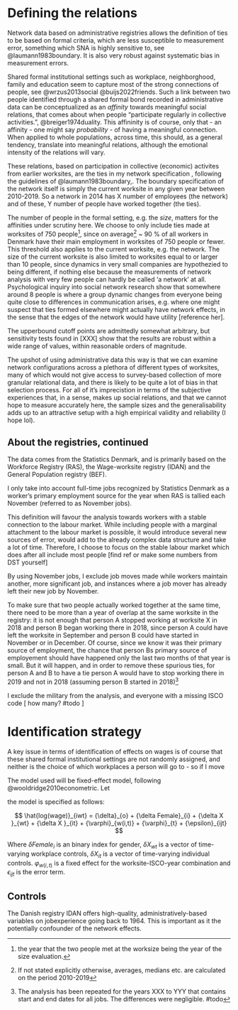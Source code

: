 <!--
```r
params_dt=data.frame(
            )
```

-->


# Defining the relations  


Network data based on administrative registries allows the definition of ties to be based on formal criteria, which are less susceptible to measurement error, something which SNA is highly sensitive to, see @laumann1983boundary. It is also very robust against systematic bias in measurement errors. 

Shared formal institutional settings such as workplace, neighborghood, family and education seem to capture most of the strong connections of people, see @wrzus2013social @buijs2022friends.   Such a link between two people identified through a shared formal bond recorded in administrative data can be conceptualized as an *affinity* towards meaningful social relations, that comes about when people "participate regularly in collective activities.",  @breiger1974duality. This affininity is of course, only that - an affinity - one might say *probability* - of having a meaningful connection. When applied to whole populations, across time, this should, as a general tendency, translate into meaningful  relations, although the emotional intensity of the relations will vary.

These relations, based on participation in collective (economic) activites from earlier worksites, are the ties in my network specification , following the guidelines of @laumann1983boundary,. The boundary specification of the network itself is simply the current worksite in any given year between 2010-2019. So a network in 2014 has X number of employees (the network) and of these, Y number of people have worked together (the ties).  

The number of people in the formal setting, e.g. the *size*, matters for the affinities under scrutiny here. We choose to only include ties made at worksites of 750 people^[the year that the two people met at the worksize being the year of the size evaluation.], since on average^[If not stated explicitly otherwise, averages, medians etc. are calculated on the period 2010-2019] ~ 90 % of all workers in Denmark have their main employment in worksites of 750 people or fewer. 
This threshold also applies to the current worksite, e.g. the network. The size of the current worksite is also limited to worksites equal to or larger than 10 people, since dynamics in very small companies are hypothezied to being different, if nothing else because the measurements of network analysis with very few people can hardly be called 'a network' at all. Psychological inquiry into social network research show that somewhere around 8 people is where a group dynamic changes from everyone being quite close to differences in communication arises, e.g. where one might suspect that ties formed elsewhere might actually have network effects, in the sense that the edges of the network would have utility [reference her]. 

The upperbound cutoff points are admittedly somewhat arbitrary, but sensitivity tests found in [XXX] show that the results are robust within a wide range of values, within reasonable orders of magnitude.

The upshot of using administrative data this way is that we can examine network configurations across a plethora of different types of worksites, many of which would not give access to survey-based collection of more granular relational data, and there is likely to be quite a lot of bias in that selection process. For all of it's imprecistion in terms of the subjective experiences that, in a sense, makes up social relations, and that we cannot hope to measure accurately here, the sample sizes and the generalisability adds up to an attractive setup with a high empirical validity and reliability (I hope lol).


## About the registries, continued

The data comes from the Statistics Denmark, and is primarily based on the Workforce Registry (RAS), the Wage-worksite registry (IDAN) and the General Population registry (BEF). 

I only take into account full-time jobs recognized by Statistics Denmark as a worker's primary employment source for the year when RAS is tallied each November (referred to as November jobs). 

This definition will favour the analysis towards workers with a stable connection to the labour market. While including people with a marginal attachment to the labour market is possible, it would introduce several new sources of error, would add to the already complex data structure and take a lot of time. Therefore, I choose to focus on the stable labour market which does after all include most people [find ref or make some numbers from DST yourself]

By using November jobs, I exclude job moves made while workers maintain another, more significant job, and instances where a job mover has already left their new job by November.

To make sure that two people actually worked together at the same time, there need to be more than a year of overlap at the same worksite in the registry: it is not enough that person A stopped working at worksite X in 2018 and person B began working there in 2018, since person A could have left the worksite in September and person B could have started in November or in December. Of course, since we know it was their primary source of employment, the chance that person Bs primary source of employement should have happened only the last two months of that year is small. But it will happen, and in order to remove these spurious ties, for person A and B to have a tie person A would have to stop working there in 2019 and not in 2018 (assuming person B started in 2018)^[The analysis has been repeated for the years XXX to YYY that contains start and end dates for all jobs. The differences were negligible. #todo]

I exclude the military from the analysis, and everyone with a missing ISCO code [ how many? #todo ]

# Identification strategy

A key issue in terms of identification of effects on wages is of course that these shared formal institutional settings are not randomly assigned, and neither is the choice of which workplaces a person will go to - so if I move 


The model used will be fixed-effect model, following @wooldridge2010econometric. Let  

the model is specified as follows:


$$ \hat{log(wage)}_{iwt} = {\delta}_{o} + {\delta Female}_{i} + {\delta X }_{wt} + {\delta X }_{it} +  {\varphi}_{w(i,t)} + {\varphi}_{t} + {\epsilon}_{ijt} $$


Where ${\delta Female}_{i}$ is an binary index for gender, ${\delta X }_{wt}$ is a vector of time-varying workplace controls, ${\delta X }_{it}$ is a vector of time-varying individual controls.  ${\varphi}_{w(i,t)}$ is a fixed effect for the worksite-ISCO-year combination and ${\epsilon}_{ijt}$ is the error term.  


<!--
@Lasse : Er det rigtigt? Hvorfor har @tomaskovicdevey2015sweden year fixed effect med? 
-->


<!-- , ${\varphi}_{t}$ is a fixed effect for the year,  -->



## Controls

The Danish registry IDAN offers high-quality, administratively-based variables on jobexperience going back to 1964. This is important as it the potentially confounder of the network effects.





